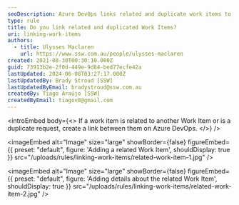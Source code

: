 ```yaml
---
seoDescription: Azure DevOps links related and duplicate work items to streamline workflows and reduce duplicated efforts.
type: rule
title: Do you link related and duplicated Work Items?
uri: linking-work-items
authors:
  - title: Ulysses Maclaren
    url: https://www.ssw.com.au/people/ulysses-maclaren
created: 2021-08-30T00:30:10.000Z
guid: 73913b2e-2f0d-449e-9d84-bed77ecfe42a
lastUpdated: 2024-06-08T03:27:17.000Z
lastUpdatedBy: Brady Stroud [SSW]
lastUpdatedByEmail: bradystroud@ssw.com.au
createdBy: Tiago Araújo [SSW]
createdByEmail: tiagov8@gmail.com
---
```


<introEmbed
  body={<>
If a work item is related to another Work Item or is a duplicate request, create a link between them on Azure DevOps.
  </>}
/>

<imageEmbed
  alt="Image"
  size="large"
  showBorder={false}
  figureEmbed={{
    preset: "default",
    figure: 'Adding a related Work Item',
    shouldDisplay: true
  }}
  src="/uploads/rules/linking-work-items/related-work-item-1.jpg"
/>


<imageEmbed
  alt="Image"
  size="large"
  showBorder={false}
  figureEmbed={{
    preset: "default",
    figure: 'Adding details about the related Work Item',
    shouldDisplay: true
  }}
  src="/uploads/rules/linking-work-items/related-work-item-2.jpg"
/>
